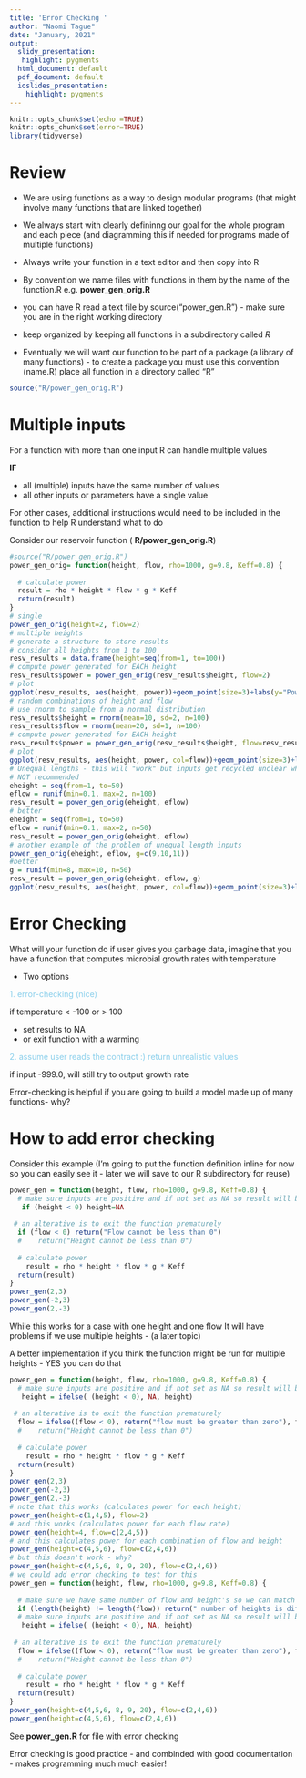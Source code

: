```yaml
---
title: 'Error Checking '
author: "Naomi Tague"
date: "January, 2021"
output:
  slidy_presentation:
   highlight: pygments
  html_document: default
  pdf_document: default
  ioslides_presentation:
    highlight: pygments
---
```


```r
knitr::opts_chunk$set(echo =TRUE)
knitr::opts_chunk$set(error=TRUE)
library(tidyverse)
```



# Review

* We are using functions as a way to design modular programs (that might involve many functions that are linked together)

* We always start with clearly defininng our goal for the whole program and each piece (and diagramming this if needed for programs made of multiple functions)

* Always write your function in a text editor and then copy into R

* By convention we name files with functions in them by the name of the function.R
e.g. **power_gen_orig.R**

* you can have R read a text file by source(“power_gen.R”) - make sure you are in the right working directory

* keep organized by keeping all functions in a subdirectory called *R*

*  Eventually we will want our function to be part of a package (a library of many functions) - to create a package you must use this convention (name.R) place all function in a directory called “R”




```r
source("R/power_gen_orig.R")
```


# Multiple inputs 

For a function with more than one input  R can handle multiple values


**IF** 

* all (multiple) inputs have the same number of values 
* all other inputs or parameters have a single value


For other cases, additional instructions would need to be included in the function to help R understand what to do


Consider our reservoir function  ( **R/power_gen_orig.R**)

```r
#source("R/power_gen_orig.R")
power_gen_orig= function(height, flow, rho=1000, g=9.8, Keff=0.8) {
  
  # calculate power
  result = rho * height * flow * g * Keff
  return(result)
}
# single
power_gen_orig(height=2, flow=2)
# multiple heights
# generate a structure to store results
# consider all heights from 1 to 100
resv_results = data.frame(height=seq(from=1, to=100))
# compute power generated for EACH height
resv_results$power = power_gen_orig(resv_results$height, flow=2)
# plot
ggplot(resv_results, aes(height, power))+geom_point(size=3)+labs(y="Power (KW)", x="Height (m)")
# random combinations of height and flow
# use rnorm to sample from a normal distribution
resv_results$height = rnorm(mean=10, sd=2, n=100)
resv_results$flow = rnorm(mean=20, sd=1, n=100)
# compute power generated for EACH height
resv_results$power = power_gen_orig(resv_results$height, flow=resv_results$flow)
# plot
ggplot(resv_results, aes(height, power, col=flow))+geom_point(size=3)+labs(y="Power (KW)", x="Height (m)")
# Unequal lengths - this will "work" but inputs get recycled unclear what is happening
# NOT recommended
eheight = seq(from=1, to=50)
eflow = runif(min=0.1, max=2, n=100)
resv_result = power_gen_orig(eheight, eflow)
# better
eheight = seq(from=1, to=50)
eflow = runif(min=0.1, max=2, n=50)
resv_result = power_gen_orig(eheight, eflow)
# another example of the problem of unequal length inputs
power_gen_orig(eheight, eflow, g=c(9,10,11))
#better
g = runif(min=8, max=10, n=50)
resv_result = power_gen_orig(eheight, eflow, g)
ggplot(resv_results, aes(height, power, col=flow))+geom_point(size=3)+labs(y="Power (KW)", x="Height (m)")
```

# Error Checking

What will your function do if user gives you garbage data, imagine that you have a function that computes microbial growth rates with temperature

* Two options

<span style="color:skyblue">
1. error-checking (nice)
</span>

 if temperature < -100 or > 100
 
*  set results to NA
*  or exit function with a warming
 
<span style="color:skyblue"> 
2. assume user reads the contract :) return unrealistic values
</span>

if input -999.0, will still try to output growth rate
 
 
 Error-checking is helpful if you are going to build a model made up of many functions- why?
 

# How to add error checking

Consider this example (I'm going to put the function definition inline for now so you can easily see it - later we will save to our R subdirectory for reuse)

```r
power_gen = function(height, flow, rho=1000, g=9.8, Keff=0.8) {
  # make sure inputs are positive and if not set as NA so result will be NA
   if (height < 0) height=NA
  
 # an alterative is to exit the function prematurely 
  if (flow < 0) return("Flow cannot be less than 0")
  #    return("Height cannot be less than 0")
      
  # calculate power
    result = rho * height * flow * g * Keff
  return(result)
}
power_gen(2,3)
power_gen(-2,3)
power_gen(2,-3)
```


While this works for a case with one height and one flow
It will have problems if we use multiple heights - (a later topic)

A better implementation if you think the function might be run for multiple heights - YES you can do that

```r
power_gen = function(height, flow, rho=1000, g=9.8, Keff=0.8) {
  # make sure inputs are positive and if not set as NA so result will be NA
   height = ifelse( (height < 0), NA, height)
  
 # an alterative is to exit the function prematurely 
  flow = ifelse((flow < 0), return("flow must be greater than zero"), flow)
  #    return("Height cannot be less than 0")
      
  # calculate power
    result = rho * height * flow * g * Keff
  return(result)
}
power_gen(2,3)
power_gen(-2,3)
power_gen(2,-3)
# note that this works (calculates power for each height)
power_gen(height=c(1,4,5), flow=2)
# and this works (calculates power for each flow rate)
power_gen(height=4, flow=c(2,4,5))
# and this calculates power for each combination of flow and height
power_gen(height=c(4,5,6), flow=c(2,4,6))
# but this doesn't work - why?
power_gen(height=c(4,5,6, 8, 9, 20), flow=c(2,4,6))
# we could add error checking to test for this
power_gen = function(height, flow, rho=1000, g=9.8, Keff=0.8) {
  
  # make sure we have same number of flow and height's so we can match them
  if (length(height) != length(flow)) return(" number of heights is different from number of flows")
  # make sure inputs are positive and if not set as NA so result will be NA
   height = ifelse( (height < 0), NA, height)
  
 # an alterative is to exit the function prematurely 
  flow = ifelse((flow < 0), return("flow must be greater than zero"), flow)
  #    return("Height cannot be less than 0")
      
  # calculate power
    result = rho * height * flow * g * Keff
  return(result)
}
power_gen(height=c(4,5,6, 8, 9, 20), flow=c(2,4,6))
power_gen(height=c(4,5,6), flow=c(2,4,6))
```

See **power_gen.R** for file with error checking

Error checking is good practice - and combinded with good documentation - makes programming much much easier!
